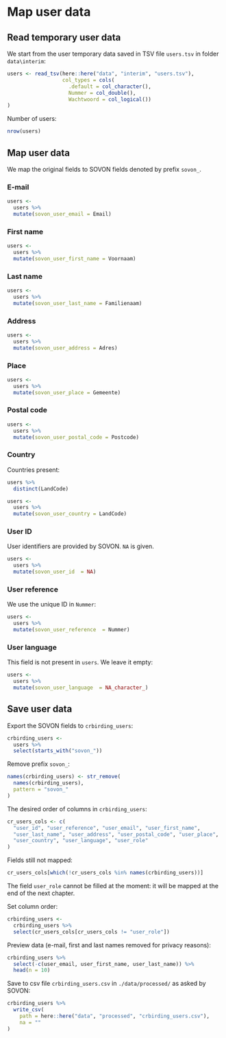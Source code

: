 # Map user data

## Read temporary user data

We start from the user temporary data saved in TSV file `users.tsv` in folder `data\interim`:

```r
users <- read_tsv(here::here("data", "interim", "users.tsv"),
                  col_types = cols(
                    .default = col_character(),
                    Nummer = col_double(),
                    Wachtwoord = col_logical())
)
```

Number of users:

```r
nrow(users)
```

## Map user data

We map the original fields to SOVON fields denoted by prefix `sovon_`.

### E-mail

```r
users <- 
  users %>%
  mutate(sovon_user_email = Email)
```

### First name

```r
users <- 
  users %>%
  mutate(sovon_user_first_name = Voornaam)
```

### Last name

```r
users <- 
  users %>%
  mutate(sovon_user_last_name = Familienaam)
```

### Address

```r
users <- 
  users %>%
  mutate(sovon_user_address = Adres)
```

### Place

```r
users <- 
  users %>%
  mutate(sovon_user_place = Gemeente)
```

### Postal code

```r
users <- 
  users %>%
  mutate(sovon_user_postal_code = Postcode)
```

### Country

Countries present:

```r
users %>%
  distinct(LandCode)
```

```r
users <- 
  users %>%
  mutate(sovon_user_country = LandCode)
```

### User ID

User identifiers are provided by SOVON. `NA` is given.

```r
users <- 
  users %>%
  mutate(sovon_user_id  = NA)
```

### User reference

We use the unique ID in `Nummer`:

```r
users <- 
  users %>%
  mutate(sovon_user_reference  = Nummer)
```

### User language

This field is not present in `users`. We leave it empty:

```r
users <- 
  users %>%
  mutate(sovon_user_language  = NA_character_)
```

## Save user data

Export the SOVON fields to `crbirding_users`:

```r
crbirding_users <- 
  users %>%
  select(starts_with("sovon_"))
```

Remove prefix `sovon_`:

```r
names(crbirding_users) <- str_remove(
  names(crbirding_users), 
  pattern = "sovon_"
)
```

The desired order of columns in `crbirding_users`:

```r
cr_users_cols <- c(
  "user_id", "user_reference", "user_email", "user_first_name",
  "user_last_name", "user_address", "user_postal_code", "user_place",
  "user_country", "user_language", "user_role"
)
```

Fields still not mapped:

```r
cr_users_cols[which(!cr_users_cols %in% names(crbirding_users))]
```

The field `user_role` cannot be filled at the moment: it will be mapped at the end of the next chapter.

Set column order:

```r
crbirding_users <-
  crbirding_users %>%
  select(cr_users_cols[cr_users_cols != "user_role"])
```

Preview data (e-mail, first and last names removed for privacy reasons):

```r
crbirding_users %>%
  select(-c(user_email, user_first_name, user_last_name)) %>%
  head(n = 10)
```

Save to csv file `crbirding_users.csv` in `./data/processed/` as asked by SOVON:

```r
crbirding_users %>%
  write_csv(
    path = here::here("data", "processed", "crbirding_users.csv"), 
    na = ""
)
```
